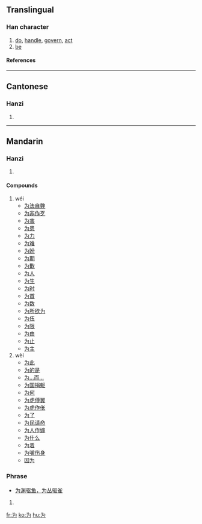{{see|爲}}<!-- may be replaced by zh-forms -->
==Translingual==
{{stroke order|type=animate}}

===Han character===
{{Han char|rn=3|rad=丶|as=03|sn=4|four=|canj=戈大尸戈 (IKSI)}}

# [[do]], [[handle]], [[govern]], [[act]]
# [[be]]

====References====
{{Han ref|kx=0080.191|hdz=10044.020|uh=4E3A|ud=20026}}

----

==Cantonese==

===Hanzi===
{{yue-hanzi|jyut=|y=wai4, wai6}}

# {{defn|Cantonese}}

----

==Mandarin==

===Hanzi===
{{cmn-hanzi|tra=爲|pin=[[wéi]] ([[wei2]]), [[wèi]] ([[wei4]])|wg=wei<sup>2</sup>, wei<sup>4</sup>}}

# {{defn|Mandarin}}

====Compounds====
# wéi
#*[[为法自弊]]
#*[[为非作歹]]
#*[[为害]]
#*[[为患]]
#*[[为力]]
#*[[为难]]
#*[[为盼]]
#*[[为期]]
#*[[为歉]]
#*[[为人]]
#*[[为生]]
#*[[为时]]
#*[[为首]]
#*[[为数]]
#*[[为所欲为]]
#*[[为伍]]
#*[[为限]]
#*[[为由]]
#*[[为止]]
#*[[为主]]
# wèi
#*[[为此]]
#*[[为的是]]
#*[[为…而…]]
#*[[为国捐躯]]
#*[[为何]]
#*[[为虎傅翼]]
#*[[为虎作伥]]
#*[[为了]]
#*[[为民请命]]
#*[[为人作嫁]]
#*[[为什么]]
#*[[为着]]
#*[[为嘴伤身]]
#*[[因为]]

===Phrase===
*[[为渊驱鱼，为丛驱雀]]
# {{defn|Mandarin}}

[[fr:为]]
[[ko:为]]
[[hu:为]]